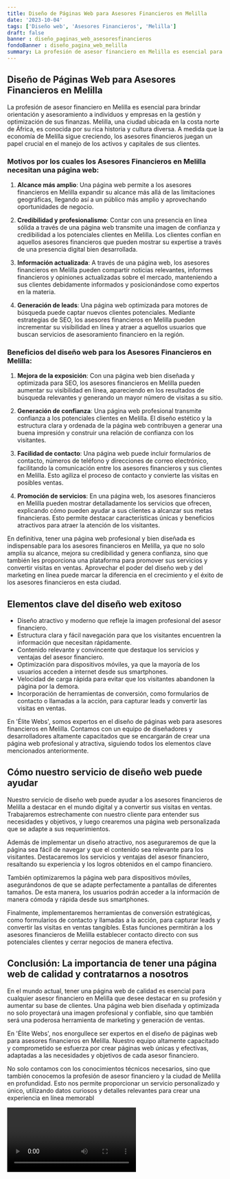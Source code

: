 ```yaml
---
title: Diseño de Páginas Web para Asesores Financieros en Melilla
date: '2023-10-04'
tags: ['Diseño web', 'Asesores Financieros', 'Melilla']
draft: false
banner : diseño_paginas_web_asesoresfinancieros
fondoBanner : diseño_pagina_web_melilla
summary: La profesión de asesor financiero en Melilla es esencial para brindar orientación y asesoramiento a individuos y empresas en la gestión y optimización de sus finanzas. Melilla, una ciudad ubicada en la costa norte de África, es conocida por su rica historia y cultura diversa. A medida que la economía de Melilla sigue creciendo, los asesores financieros juegan un papel crucial en el manejo de los activos y capitales de sus clientes.
---
```


## Diseño de Páginas Web para Asesores Financieros en Melilla

La profesión de asesor financiero en Melilla es esencial para brindar orientación y asesoramiento a individuos y empresas en la gestión y optimización de sus finanzas. Melilla, una ciudad ubicada en la costa norte de África, es conocida por su rica historia y cultura diversa. A medida que la economía de Melilla sigue creciendo, los asesores financieros juegan un papel crucial en el manejo de los activos y capitales de sus clientes.

### Motivos por los cuales los Asesores Financieros en Melilla necesitan una página web:

1. **Alcance más amplio**: Una página web permite a los asesores financieros en Melilla expandir su alcance más allá de las limitaciones geográficas, llegando así a un público más amplio y aprovechando oportunidades de negocio.

2. **Credibilidad y profesionalismo**: Contar con una presencia en línea sólida a través de una página web transmite una imagen de confianza y credibilidad a los potenciales clientes en Melilla. Los clientes confían en aquellos asesores financieros que pueden mostrar su expertise a través de una presencia digital bien desarrollada.

3. **Información actualizada**: A través de una página web, los asesores financieros en Melilla pueden compartir noticias relevantes, informes financieros y opiniones actualizadas sobre el mercado, manteniendo a sus clientes debidamente informados y posicionándose como expertos en la materia.

4. **Generación de leads**: Una página web optimizada para motores de búsqueda puede captar nuevos clientes potenciales. Mediante estrategias de SEO, los asesores financieros en Melilla pueden incrementar su visibilidad en línea y atraer a aquellos usuarios que buscan servicios de asesoramiento financiero en la región.

### Beneficios del diseño web para los Asesores Financieros en Melilla:

1. **Mejora de la exposición**: Con una página web bien diseñada y optimizada para SEO, los asesores financieros en Melilla pueden aumentar su visibilidad en línea, apareciendo en los resultados de búsqueda relevantes y generando un mayor número de visitas a su sitio.

2. **Generación de confianza**: Una página web profesional transmite confianza a los potenciales clientes en Melilla. El diseño estético y la estructura clara y ordenada de la página web contribuyen a generar una buena impresión y construir una relación de confianza con los visitantes.

3. **Facilidad de contacto**: Una página web puede incluir formularios de contacto, números de teléfono y direcciones de correo electrónico, facilitando la comunicación entre los asesores financieros y sus clientes en Melilla. Esto agiliza el proceso de contacto y convierte las visitas en posibles ventas.

4. **Promoción de servicios**: En una página web, los asesores financieros en Melilla pueden mostrar detalladamente los servicios que ofrecen, explicando cómo pueden ayudar a sus clientes a alcanzar sus metas financieras. Esto permite destacar características únicas y beneficios atractivos para atraer la atención de los visitantes.

En definitiva, tener una página web profesional y bien diseñada es indispensable para los asesores financieros en Melilla, ya que no solo amplía su alcance, mejora su credibilidad y genera confianza, sino que también les proporciona una plataforma para promover sus servicios y convertir visitas en ventas. Aprovechar el poder del diseño web y del marketing en línea puede marcar la diferencia en el crecimiento y el éxito de los asesores financieros en esta ciudad.

<GifSeo />

<Cta />

## Elementos clave del diseño web exitoso
- Diseño atractivo y moderno que refleje la imagen profesional del asesor financiero.
- Estructura clara y fácil navegación para que los visitantes encuentren la información que necesitan rápidamente.
- Contenido relevante y convincente que destaque los servicios y ventajas del asesor financiero.
- Optimización para dispositivos móviles, ya que la mayoría de los usuarios acceden a internet desde sus smartphones.
- Velocidad de carga rápida para evitar que los visitantes abandonen la página por la demora.
- Incorporación de herramientas de conversión, como formularios de contacto o llamadas a la acción, para capturar leads y convertir las visitas en ventas.

En 'Élite Webs', somos expertos en el diseño de páginas web para asesores financieros en Melilla. Contamos con un equipo de diseñadores y desarrolladores altamente capacitados que se encargarán de crear una página web profesional y atractiva, siguiendo todos los elementos clave mencionados anteriormente.

## Cómo nuestro servicio de diseño web puede ayudar
Nuestro servicio de diseño web puede ayudar a los asesores financieros de Melilla a destacar en el mundo digital y a convertir sus visitas en ventas. Trabajaremos estrechamente con nuestro cliente para entender sus necesidades y objetivos, y luego crearemos una página web personalizada que se adapte a sus requerimientos.

Además de implementar un diseño atractivo, nos aseguraremos de que la página sea fácil de navegar y que el contenido sea relevante para los visitantes. Destacaremos los servicios y ventajas del asesor financiero, resaltando su experiencia y los logros obtenidos en el campo financiero.

También optimizaremos la página web para dispositivos móviles, asegurándonos de que se adapte perfectamente a pantallas de diferentes tamaños. De esta manera, los usuarios podrán acceder a la información de manera cómoda y rápida desde sus smartphones.

Finalmente, implementaremos herramientas de conversión estratégicas, como formularios de contacto y llamadas a la acción, para capturar leads y convertir las visitas en ventas tangibles. Estas funciones permitirán a los asesores financieros de Melilla establecer contacto directo con sus potenciales clientes y cerrar negocios de manera efectiva.

## Conclusión: La importancia de tener una página web de calidad y contratarnos a nosotros
En el mundo actual, tener una página web de calidad es esencial para cualquier asesor financiero en Melilla que desee destacar en su profesión y aumentar su base de clientes. Una página web bien diseñada y optimizada no solo proyectará una imagen profesional y confiable, sino que también será una poderosa herramienta de marketing y generación de ventas.

En 'Élite Webs', nos enorgullece ser expertos en el diseño de páginas web para asesores financieros en Melilla. Nuestro equipo altamente capacitado y comprometido se esfuerza por crear páginas web únicas y efectivas, adaptadas a las necesidades y objetivos de cada asesor financiero.

No solo contamos con los conocimientos técnicos necesarios, sino que también conocemos la profesión de asesor financiero y la ciudad de Melilla en profundidad. Esto nos permite proporcionar un servicio personalizado y único, utilizando datos curiosos y detalles relevantes para crear una experiencia en línea memorabl

<Video />

<CtaBot job='Asesores Financieros' city='Melilla'/>

<Gmaps query='Melilla+españa+maps' />